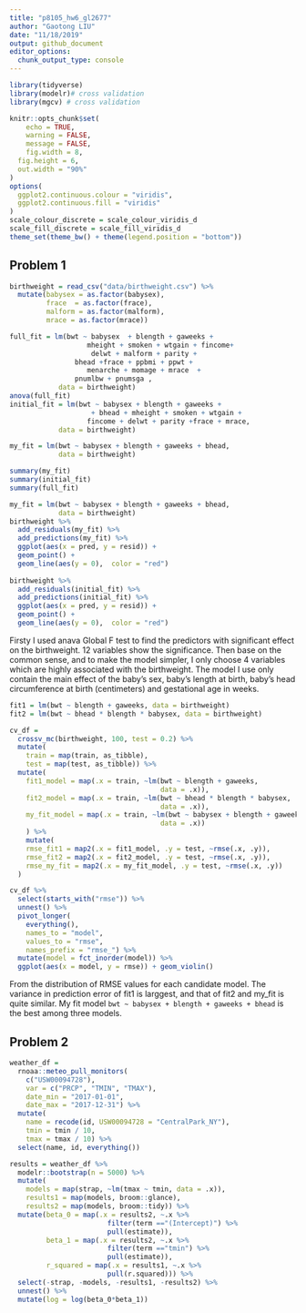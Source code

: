 ```yaml
---
title: "p8105_hw6_gl2677"
author: "Gaotong LIU"
date: "11/18/2019"
output: github_document
editor_options: 
  chunk_output_type: console
---
```


```r
library(tidyverse)
library(modelr)# cross validation
library(mgcv) # cross validation

knitr::opts_chunk$set(
	echo = TRUE,
	warning = FALSE,
	message = FALSE,
	fig.width = 8, 
  fig.height = 6,
  out.width = "90%"
)
options(
  ggplot2.continuous.colour = "viridis",
  ggplot2.continuous.fill = "viridis"
)
scale_colour_discrete = scale_colour_viridis_d
scale_fill_discrete = scale_fill_viridis_d
theme_set(theme_bw() + theme(legend.position = "bottom"))
```

## Problem 1
```r
birthweight = read_csv("data/birthweight.csv") %>% 
  mutate(babysex = as.factor(babysex),
         frace  = as.factor(frace),
         malform = as.factor(malform),
         mrace = as.factor(mrace))
```

```r
full_fit = lm(bwt ~ babysex  + blength + gaweeks + 
                   mheight + smoken + wtgain + fincome+ 
                    delwt + malform + parity + 
                bhead +frace + ppbmi + ppwt +
                   menarche + momage + mrace  + 
                pnumlbw + pnumsga ,
            data = birthweight)
anova(full_fit)
initial_fit = lm(bwt ~ babysex + blength + gaweeks + 
                    + bhead + mheight + smoken + wtgain +
                   fincome + delwt + parity +frace + mrace,
            data = birthweight)

my_fit = lm(bwt ~ babysex + blength + gaweeks + bhead,
            data = birthweight)

summary(my_fit)
summary(initial_fit)
summary(full_fit)

```


```r
my_fit = lm(bwt ~ babysex + blength + gaweeks + bhead,
            data = birthweight)
birthweight %>% 
  add_residuals(my_fit) %>% 
  add_predictions(my_fit) %>% 
  ggplot(aes(x = pred, y = resid)) +
  geom_point() +
  geom_line(aes(y = 0),  color = "red")
  
birthweight %>% 
  add_residuals(initial_fit) %>% 
  add_predictions(initial_fit) %>% 
  ggplot(aes(x = pred, y = resid)) +
  geom_point() +
  geom_line(aes(y = 0),  color = "red")
```

Firsty I used anava Global F test to find the predictors with significant effect on the birthweight. 12 variables show the significance. Then base on the common sense, and to make the model simpler, I only choose 4 variables which are highly associated with the birthweight. The model I use only contain the main effect of  the baby's sex, baby’s length at birth, baby’s head circumference at birth (centimeters) and gestational age in weeks.

```r
fit1 = lm(bwt ~ blength + gaweeks, data = birthweight)
fit2 = lm(bwt ~ bhead * blength * babysex, data = birthweight)

```

```r
cv_df = 
  crossv_mc(birthweight, 100, test = 0.2) %>%
  mutate(
    train = map(train, as_tibble),
    test = map(test, as_tibble)) %>% 
  mutate(
    fit1_model = map(.x = train, ~lm(bwt ~ blength + gaweeks, 
                                     data = .x)),
    fit2_model = map(.x = train, ~lm(bwt ~ bhead * blength * babysex, 
                                     data = .x)),
    my_fit_model = map(.x = train, ~lm(bwt ~ babysex + blength + gaweeks + bhead,
                                     data = .x))
    ) %>% 
    mutate(
    rmse_fit1 = map2(.x = fit1_model, .y = test, ~rmse(.x, .y)),
    rmse_fit2 = map2(.x = fit2_model, .y = test, ~rmse(.x, .y)),
    rmse_my_fit = map2(.x = my_fit_model, .y = test, ~rmse(.x, .y))
  )
```

```r
cv_df %>%
  select(starts_with("rmse")) %>%
  unnest() %>% 
  pivot_longer(
    everything(),
    names_to = "model",
    values_to = "rmse",
    names_prefix = "rmse_") %>%
  mutate(model = fct_inorder(model)) %>%
  ggplot(aes(x = model, y = rmse)) + geom_violin()
```

From the distribution of RMSE values for each candidate model. The variance in prediction error of fit1 is larggest, and that of fit2 and my_fit is quite similar. My fit model `bwt ~ babysex + blength + gaweeks + bhead` is the best among three models.

## Problem 2
```r
weather_df = 
  rnoaa::meteo_pull_monitors(
    c("USW00094728"),
    var = c("PRCP", "TMIN", "TMAX"), 
    date_min = "2017-01-01",
    date_max = "2017-12-31") %>%
  mutate(
    name = recode(id, USW00094728 = "CentralPark_NY"),
    tmin = tmin / 10,
    tmax = tmax / 10) %>%
  select(name, id, everything())
```

```r
results = weather_df %>% 
  modelr::bootstrap(n = 5000) %>% 
  mutate(
    models = map(strap, ~lm(tmax ~ tmin, data = .x)),
    results1 = map(models, broom::glance),
    results2 = map(models, broom::tidy)) %>% 
  mutate(beta_0 = map(.x = results2, ~.x %>% 
                        filter(term =="(Intercept)") %>% 
                        pull(estimate)),
         beta_1 = map(.x = results2, ~.x %>% 
                        filter(term =="tmin") %>% 
                        pull(estimate)),
         r_squared = map(.x = results1, ~.x %>% 
                        pull(r.squared))) %>% 
  select(-strap, -models, -results1, -results2) %>%
  unnest() %>% 
  mutate(log = log(beta_0*beta_1))
```
